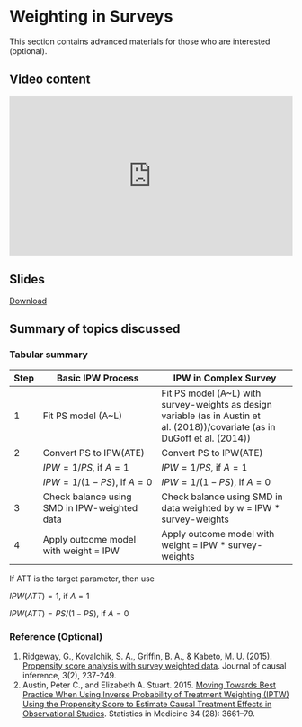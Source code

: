 # Weighting in Surveys {.unnumbered}

::: {.callout-note}
This section contains advanced materials for those who are interested (optional).
:::

## Video content

::: {style="position: relative; padding-bottom: 56.25%; height: 0; overflow: hidden;"}
<iframe src="https://www.youtube.com/embed/T7M4r3htN2w" style="position: absolute; top: 0; left: 0; width: 100%; height: 100%; border:0;" allowfullscreen>

</iframe>
:::


## Slides

[Download](https://github.com/ehsanx/PS-survey/raw/main/slides/5PropensityScoreweightingwithincomplexsurvey.pdf)

## Summary of topics discussed 

### Tabular summary

| Step | Basic IPW Process | IPW in Complex Survey |
|------|-----------------------------|---------------------------------|
| 1    | Fit PS model (A~L)          | Fit PS model (A~L) with survey-weights as design variable (as in Austin et al. (2018))/covariate (as in DuGoff et al. (2014)) |
| 2    | Convert PS to IPW(ATE)      | Convert PS to IPW(ATE)          |
|      | $IPW = 1/PS$, if $A = 1$         | $IPW = 1/PS$, if $A = 1$            |
|      | $IPW = 1/(1-PS)$, if $A = 0$     | $IPW = 1/(1-PS)$, if $A = 0$        |
| 3    | Check balance using SMD in IPW-weighted data | Check balance using SMD in data weighted by w = IPW * survey-weights |
| 4    | Apply outcome model with weight = IPW | Apply outcome model with weight = IPW * survey-weights |

If ATT is the target parameter, then use

$IPW(ATT) = 1$, if $A = 1$

$IPW(ATT) = PS/(1-PS)$, if $A = 0$

### Reference (Optional)

1. Ridgeway, G., Kovalchik, S. A., Griffin, B. A., & Kabeto, M. U. (2015). [Propensity score analysis with survey weighted data](https://www.ncbi.nlm.nih.gov/pmc/articles/PMC5802372/). Journal of causal inference, 3(2), 237-249.
2. Austin, Peter C., and Elizabeth A. Stuart. 2015. [Moving Towards Best Practice When Using Inverse Probability of Treatment Weighting (IPTW) Using the Propensity Score to Estimate Causal Treatment Effects in Observational Studies](https://doi.org/10.1002/sim.6607). Statistics in Medicine 34 (28): 3661–79. 
